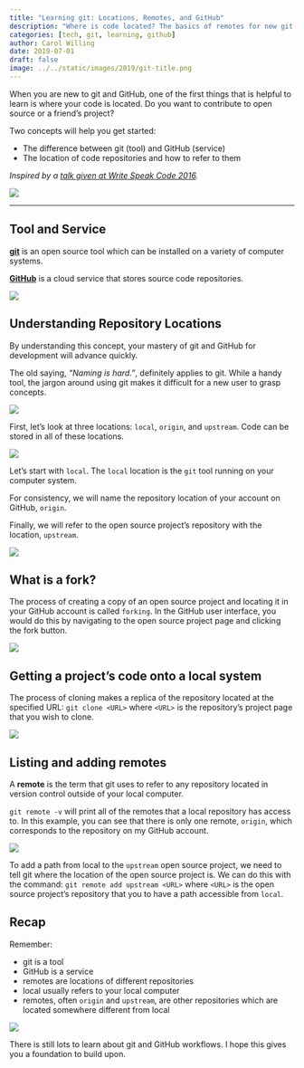 ```yaml
---
title: "Learning git: Locations, Remotes, and GitHub"
description: "Where is code located? The basics of remotes for new git and GitHub users."
categories: [tech, git, learning, github]
author: Carol Willing
date: 2019-07-01
draft: false
image: ../../static/images/2019/git-title.png
---
```


When you are new to git and GitHub, one of the first things that is helpful to
learn is where your code is located. Do you want to contribute to open source
or a friend's project?

Two concepts will help you get started:

- The difference between git (tool) and GitHub (service)
- The location of code repositories and how to refer to them

_Inspired by a [talk given at Write Speak Code 2016](https://www.slideshare.net/willingc/yes-you-can-git)._

![](../../static/images/2019/git-title.png)

---

## Tool and Service

**[git](https://git-scm.com/docs/)** is an open source tool which can be installed on a variety of computer systems.

**[GitHub](https://github.com)** is a cloud service that stores source code repositories.

![](../../static/images/2019/git-01.png)

## Understanding Repository Locations

By understanding this concept, your mastery of git and GitHub for development will advance quickly.

The old saying, _"Naming is hard."_, definitely applies to git. While a handy tool, the jargon around using git makes it difficult for a new user to grasp concepts.

![](../../static/images/2019/git-02.png)

First, let's look at three locations: `local`, `origin`, and `upstream`. Code can be stored in all of these locations.

![](../../static/images/2019/git-04.png)

Let's start with `local`. The `local` location is the `git` tool running on your computer system.

For consistency, we will name the repository location of your account on GitHub, `origin`.

Finally, we will refer to the open source project's repository with the location, `upstream`.

![](../../static/images/2019/git-05.png)

## What is a fork?

The process of creating a copy of an open source project and locating it in your GitHub account is called `forking`. In the GitHub user interface, you would do this by navigating to the open source project page and clicking the fork button.

![](../../static/images/2019/git-06.png)

## Getting a project's code onto a local system

The process of cloning makes a replica of the repository located at the specified URL: `git clone <URL>` where `<URL>` is the repository's project page that you wish to clone.

![](../../static/images/2019/git-07.png)

## Listing and adding remotes

A **remote** is the term that git uses to refer to any repository located in version control outside of your local computer.

`git remote -v` will print all of the remotes that a local repository has access to. In this example, you can see that there is only one remote, `origin`, which corresponds to the repository on my GitHub account.

![](../../static/images/2019/git-08.png)

To add a path from local to the `upstream` open source project, we need to tell git where the location of the open source project is. We can do this with the command: `git remote add upstream <URL>` where `<URL>` is the open source project's repository that you to have a path accessible from `local`.

## Recap

Remember:

- git is a tool
- GitHub is a service
- remotes are locations of different repositories
- local usually refers to your local computer
- remotes, often `origin` and `upstream`, are other repositories which are located somewhere different from local

![](../../static/images/2019/git-09.png)

There is still lots to learn about git and GitHub workflows. I hope this gives you a foundation to build upon.
